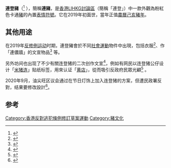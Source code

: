 '''連登豬'''（{{Lang-en|'''LIHKG Pig'''}}<ref>{{Cite web|title='Causing discomfort': Hong Kong gov't bans 'LIHKG pig' from community festive lights design|url=https://hongkongfp.com/2020/09/28/causing-discomfort-hong-kong-govt-bans-lihkg-pig-from-community-festive-lights-design/|accessdate=2020-10-03|date=2020-09-28|work=Hong Kong Free Press HKFP|language=en-GB|archive-date=2021-01-19|archive-url=https://web.archive.org/web/20210119212237/https://hongkongfp.com/2020/09/28/causing-discomfort-hong-kong-govt-bans-lihkg-pig-from-community-festive-lights-design/|dead-url=no}}</ref> ），簡稱'''連豬'''，是[[香港|香港]][[LIHKG討論區|LIHKG討論區]]（簡稱「連登」）中一款外觀為粉紅色卡通[[豬|豬]]的內置[[表情符號|表情符號]]。它在2019年初面世，當年正值[[農曆|農曆]][[己亥|己亥]][[豬年|豬年]]。

== 其他用途 ==
在2019年[[反對逃犯條例修訂草案運動|反修例运动]]时期，連登豬會於不同[[社會運動|社會運動]]物件中出現，包括衣服<ref>{{Cite web|title=【抗暴之戰】林鄭母校舊生與其割席 連登豬狗齊上街|url=https://hk.appledaily.com/local/20191006/JKEPINVQBCGZZGNMXLG55UCDN4/|accessdate=2020-10-03|work=Apple Daily 蘋果日報|language=zh-hk|archive-date=2021-01-20|archive-url=https://web.archive.org/web/20210120032619/https://hk.appledaily.com/local/20191006/JKEPINVQBCGZZGNMXLG55UCDN4/|dead-url=yes}}</ref>、作「連儂牆」的文宣物品<ref>{{Cite web|title=涉變壓站貼「連豬」 4人「藏工具」被捕 - 20191221 - 要聞|url=https://news.mingpao.com/pns/%e8%a6%81%e8%81%9e/article/20191221/s00001/1576868336077/%e6%b6%89%e8%ae%8a%e5%a3%93%e7%ab%99%e8%b2%bc%e3%80%8c%e9%80%a3%e8%b1%ac%e3%80%8d-4%e4%ba%ba%e3%80%8c%e8%97%8f%e5%b7%a5%e5%85%b7%e3%80%8d%e8%a2%ab%e6%8d%95|accessdate=2020-10-03|work=每日明報|archive-date=2019-12-21|archive-url=https://web.archive.org/web/20191221142245/https://news.mingpao.com/pns/%e8%a6%81%e8%81%9e/article/20191221/s00001/1576868336077/%e6%b6%89%e8%ae%8a%e5%a3%93%e7%ab%99%e8%b2%bc%e3%80%8c%e9%80%a3%e8%b1%ac%e3%80%8d-4%e4%ba%ba%e3%80%8c%e8%97%8f%e5%b7%a5%e5%85%b7%e3%80%8d%e8%a2%ab%e6%8d%95|dead-url=no}}</ref> 等。

另外坊间也出现了不少有關连登猪的二次创作文宣<ref>{{Cite web|title=區選大勝成契機 「十八區連豬」創作者阿慘：文宣就係我嘅抗爭方式 - Yahoo 新聞|url=https://hk.news.yahoo.com/%E5%8D%80%E9%81%B8%E5%A4%A7%E5%8B%9D%E6%88%90%E5%A5%91%E6%A9%9F-%E5%8D%81%E5%85%AB%E5%8D%80%E9%80%A3%E8%B1%AC-%E5%89%B5%E4%BD%9C%E8%80%85%E9%98%BF%E6%85%98-%E6%96%87%E5%AE%A3%E5%B0%B1%E4%BF%82%E6%88%91%E5%98%85%E6%8A%97%E7%88%AD%E6%96%B9%E5%BC%8F-153312547.html|accessdate=2020-10-03|work=hk.news.yahoo.com|language=zh-Hant-HK|archive-date=2021-01-18|archive-url=https://web.archive.org/web/20210118120710/https://hk.news.yahoo.com/%E5%8D%80%E9%81%B8%E5%A4%A7%E5%8B%9D%E6%88%90%E5%A5%91%E6%A9%9F-%E5%8D%81%E5%85%AB%E5%8D%80%E9%80%A3%E8%B1%AC-%E5%89%B5%E4%BD%9C%E8%80%85%E9%98%BF%E6%85%98-%E6%96%87%E5%AE%A3%E5%B0%B1%E4%BF%82%E6%88%91%E5%98%85%E6%8A%97%E7%88%AD%E6%96%B9%E5%BC%8F-153312547.html|dead-url=no}}</ref>，例如有网民以连登猪公仔设计「[[米猪连|米猪连]]」贴纸标签，用來认证「[[黄店|黄店]]」，從而吸引反政府民眾光顧<ref>{{Cite web |url=https://www.bastillepost.com/hongkong/article/5233658 |title=網民創作「米豬連」 貼紙推介撐「黃店」 |access-date=2021-01-08 |archive-date=2020-03-28 |archive-url=https://web.archive.org/web/20200328082742/https://www.bastillepost.com/hongkong/article/5233658-%e3%80%90%e4%bf%ae%e4%be%8b%e9%a2%a8%e6%b3%a2%e3%80%91%e7%b6%b2%e6%b0%91%e5%89%b5%e4%bd%9c%e3%80%8c%e7%b1%b3%e8%b1%ac%e9%80%a3%e3%80%8d-%e8%b2%bc%e7%b4%99%e6%8e%a8%e4%bb%8b%e6%92%90%e3%80%8c%e9%bb%83 |dead-url=no }}</ref> 。 

2020年9月，油尖旺区议会通过在节日灯饰上加入连登猪的方案，但遭民政署反對，结果要修改設計<ref>{{Cite web|title=油尖旺區會擬用「連登豬」作節日燈飾被反對 民政署：令人不安|url=https://hd.stheadline.com/news/realtime/hk/1883285/即時-港聞-油尖旺區會擬用-連登豬-作節日燈飾被反對-民政署-令人不安|accessdate=2020-10-03|author=頭條日報|work=頭條日報 Headline Daily|language=zh-yue-Hant-HK|archive-date=2020-10-28|archive-url=https://web.archive.org/web/20201028200150/https://hd.stheadline.com/news/realtime/hk/1883285/%E5%8D%B3%E6%99%82-%E6%B8%AF%E8%81%9E-%E6%B2%B9%E5%B0%96%E6%97%BA%E5%8D%80%E6%9C%83%E6%93%AC%E7%94%A8-%E9%80%A3%E7%99%BB%E8%B1%AC-%E4%BD%9C%E7%AF%80%E6%97%A5%E7%87%88%E9%A3%BE%E8%A2%AB%E5%8F%8D%E5%B0%8D-%E6%B0%91%E6%94%BF%E7%BD%B2-%E4%BB%A4%E4%BA%BA%E4%B8%8D%E5%AE%89|dead-url=no}}</ref>。

== 参考 ==
{{Reflist}}
[[Category:香港反對逃犯條例修訂草案運動|Category:香港反對逃犯條例修訂草案運動]]
[[Category:豬文化|Category:豬文化]]